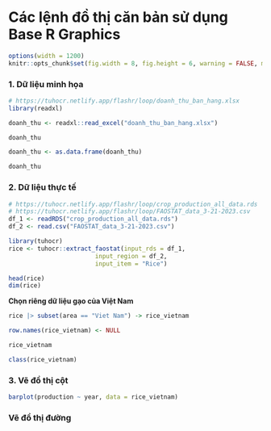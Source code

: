 # **Các lệnh đồ thị căn bản sử dụng Base R Graphics** {.unnumbered}

```r
options(width = 1200)
knitr::opts_chunk$set(fig.width = 8, fig.height = 6, warning = FALSE, message = FALSE)
```

### 1. Dữ liệu minh họa

```r
# https://tuhocr.netlify.app/flashr/loop/doanh_thu_ban_hang.xlsx
library(readxl)

doanh_thu <- readxl::read_excel("doanh_thu_ban_hang.xlsx")

doanh_thu

doanh_thu <- as.data.frame(doanh_thu)

doanh_thu

```



### 2. Dữ liệu thực tế

```r
# https://tuhocr.netlify.app/flashr/loop/crop_production_all_data.rds
# https://tuhocr.netlify.app/flashr/loop/FAOSTAT_data_3-21-2023.csv
df_1 <- readRDS("crop_production_all_data.rds")
df_2 <- read.csv("FAOSTAT_data_3-21-2023.csv") 

library(tuhocr)
rice <- tuhocr::extract_faostat(input_rds = df_1,
                        input_region = df_2,
                        input_item = "Rice")

head(rice)
dim(rice)
```

**Chọn riêng dữ liệu gạo của Việt Nam**

```r
rice |> subset(area == "Viet Nam") -> rice_vietnam

row.names(rice_vietnam) <- NULL

rice_vietnam

class(rice_vietnam)
```

### 3. Vẽ đồ thị cột

```r
barplot(production ~ year, data = rice_vietnam)
```






















### Vẽ đồ thị đường